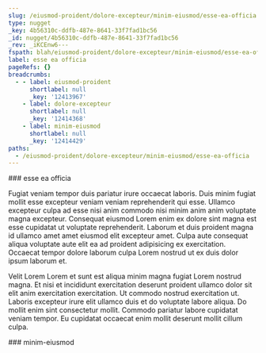 ```yaml
---
slug: /eiusmod-proident/dolore-excepteur/minim-eiusmod/esse-ea-officia
type: nugget
_key: 4b56310c-ddfb-487e-8641-33f7fad1bc56
_id: nugget/4b56310c-ddfb-487e-8641-33f7fad1bc56
_rev: _iKCEnw6---
fspath: blah/eiusmod-proident/dolore-excepteur/minim-eiusmod/esse-ea-officia.md
label: esse ea officia
pageRefs: {}
breadcrumbs:
  - - label: eiusmod-proident
      shortlabel: null
      _key: '12413967'
    - label: dolore-excepteur
      shortlabel: null
      _key: '12414368'
    - label: minim-eiusmod
      shortlabel: null
      _key: '12414429'
paths:
  - /eiusmod-proident/dolore-excepteur/minim-eiusmod/esse-ea-officia
---
```


<NuggetArea>
<Nugget slug="/eiusmod-proident/dolore-excepteur/minim-eiusmod/esse-ea-officia" type="nugget" _key="4b56310c-ddfb-487e-8641-33f7fad1bc56" _id="nugget/4b56310c-ddfb-487e-8641-33f7fad1bc56" _rev="_iKCEnw6---" fspath="blah/eiusmod-proident/dolore-excepteur/minim-eiusmod/esse-ea-officia.md" label="esse ea officia" paths="/eiusmod-proident/dolore-excepteur/minim-eiusmod/esse-ea-officia">
<NuggetBody>
### esse ea officia

Fugiat veniam tempor duis pariatur irure occaecat laboris. Duis minim fugiat mollit esse excepteur veniam veniam reprehenderit qui esse. Ullamco excepteur culpa ad esse nisi anim commodo nisi minim anim anim voluptate magna excepteur. Consequat eiusmod Lorem enim ex dolore sint magna est esse cupidatat ut voluptate reprehenderit. Laborum et duis proident magna id ullamco amet amet eiusmod elit excepteur amet. Culpa aute consequat aliqua voluptate aute elit ea ad proident adipisicing ex exercitation. Occaecat tempor dolore laborum culpa Lorem nostrud ut ex duis dolor ipsum laborum et.

Velit Lorem Lorem et sunt est aliqua minim magna fugiat Lorem nostrud magna. Et nisi et incididunt exercitation deserunt proident ullamco dolor sit elit anim exercitation exercitation. Ut commodo nostrud exercitation ut. Laboris excepteur irure elit ullamco duis et do voluptate labore aliqua. Do mollit enim sint consectetur mollit. Commodo pariatur labore cupidatat veniam tempor. Eu cupidatat occaecat enim mollit deserunt mollit cillum culpa.

</NuggetBody>
<Breadcrumbs>
<Crumbs>
<Crumb _key="12413967" label="eiusmod-proident" /><Crumb _key="12414368" label="dolore-excepteur" /><Crumb _key="12414429" label="minim-eiusmod" />
</Crumbs>
</Breadcrumbs>
</Nugget>

<NuggetsInbound>
</NuggetsInbound>
<NuggetsOutbound>
</NuggetsOutbound>
</NuggetArea>
<PassagesInbound>
<Passage direction="inbound" type="passage" _key="12414429" _id="passage/12414429" _rev="_iKCEnw2--_" label="minim-eiusmod" passage="minim-eiusmod" fspath="blah/eiusmod-proident/dolore-excepteur/minim-eiusmod" paths="/eiusmod-proident/dolore-excepteur/minim-eiusmod" slug="/eiusmod-proident/dolore-excepteur/minim-eiusmod">
<NuggetBody>
### minim-eiusmod

</NuggetBody>
<Breadcrumbs>
<Crumbs>
<Crumb _key="12413967" label="eiusmod-proident" /><Crumb _key="12414368" label="dolore-excepteur" />
</Crumbs>
</Breadcrumbs>
</Passage>

</PassagesInbound>
<PassagesOutbound>
</PassagesOutbound>